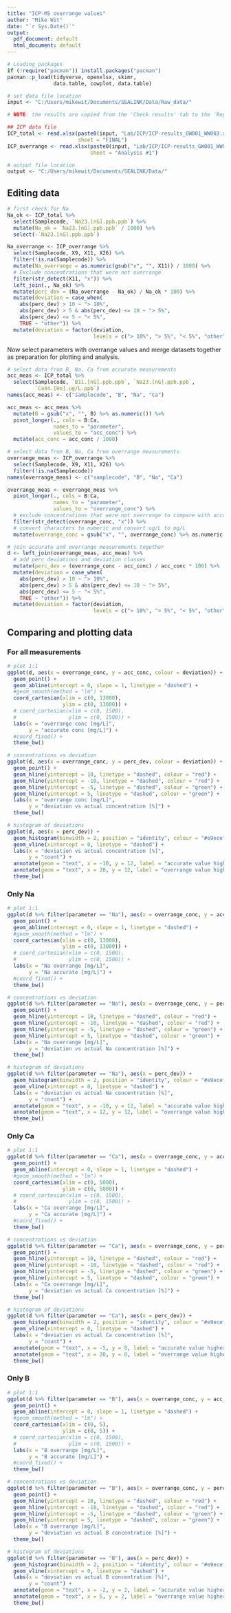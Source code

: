 ```yaml
---
title: "ICP-MS overrange values"
author: "Mike Wit"
date: "`r Sys.Date()`"
output:
  pdf_document: default
  html_document: default
---
```


```r
# Loading packages
if (!require("pacman")) install.packages("pacman")
pacman::p_load(tidyverse, openxlsx, skimr,
               data.table, cowplot, data.table)
```

```r
# set data file location
input <- "C:/Users/mikewit/Documents/SEALINK/Data/Raw_data/" 

# NOTE: the results are copied from the 'Check results' tab to the 'Report' tab

## ICP data file
ICP_total <- read.xlsx(paste0(input, "Lab/ICP/ICP-results_GW001_WW003.xlsx"),
                       sheet = "FINAL")
ICP_overrange <- read.xlsx(paste0(input, "Lab/ICP/ICP-results_GW001_WW003.xlsx"),
                           sheet = "Analysis #1")

# output file location
output <- "C:/Users/mikewit/Documents/SEALINK/Data/" 
```

## Editing data


```r
# first check for Na
Na_ok <- ICP_total %>%
  select(Samplecode, `Na23.[nG].ppb.ppb`) %>%
  mutate(Na_ok = `Na23.[nG].ppb.ppb` / 1000) %>%
  select(-`Na23.[nG].ppb.ppb`)

Na_overrange <- ICP_overrange %>%
  select(Samplecode, X9, X11, X26) %>%
  filter(!is.na(Samplecode)) %>%
  mutate(Na_overrange = as.numeric(gsub("x", "", X11)) / 1000) %>%
  # Exclude concentrations that were not overrange
  filter(str_detect(X11, "x")) %>%
  left_join(., Na_ok) %>%
  mutate(perc_dev = (Na_overrange - Na_ok) / Na_ok * 100) %>%
  mutate(deviation = case_when(
    abs(perc_dev) > 10 ~ "> 10%",
    abs(perc_dev) > 5 & abs(perc_dev) <= 10 ~ "> 5%",
    abs(perc_dev) <= 5 ~ "< 5%",
    TRUE ~ "other")) %>%
  mutate(deviation = factor(deviation,
                            levels = c("> 10%", "> 5%", "< 5%", "other")))


```
Now select parameters with overrange values and merge datasets together as preparation for plotting and analysis. 

```r
# select data from B, Na, Ca from accurate measurements
acc_meas <- ICP_total %>%
  select(Samplecode, `B11.[nG].ppb.ppb`, `Na23.[nG].ppb.ppb`,
         `Ca44.[He].ug/L.ppb`) 
names(acc_meas) <- c("samplecode", "B", "Na", "Ca")

acc_meas <- acc_meas %>%
  mutate(B = gsub("x", "", B) %>% as.numeric()) %>%
  pivot_longer(., cols = B:Ca,
               names_to = "parameter",
               values_to = "acc_conc") %>%
  mutate(acc_conc = acc_conc / 1000)

# select data from B, Na, Ca from overrange measurements
overrange_meas <- ICP_overrange %>%
  select(Samplecode, X9, X11, X26) %>%
  filter(!is.na(Samplecode))
names(overrange_meas) <- c("samplecode", "B", "Na", "Ca")

overrange_meas <- overrange_meas %>%
  pivot_longer(., cols = B:Ca,
               names_to = "parameter", 
               values_to = "overrange_conc") %>%
  # exclude concentrations that were not overrange to compare with accurate measurements later
  filter(str_detect(overrange_conc, "x")) %>%
  # convert characters to numeric and convert ug/L to mg/L
  mutate(overrange_conc = gsub("x", "", overrange_conc) %>% as.numeric / 1000) 

# join accurate and overrange measurements together
d <- left_join(overrange_meas, acc_meas) %>%
  # add perc deviations and deviation classes
  mutate(perc_dev = (overrange_conc - acc_conc) / acc_conc * 100) %>%
  mutate(deviation = case_when(
    abs(perc_dev) > 10 ~ "> 10%",
    abs(perc_dev) > 5 & abs(perc_dev) <= 10 ~ "> 5%",
    abs(perc_dev) <= 5 ~ "< 5%",
    TRUE ~ "other")) %>%
  mutate(deviation = factor(deviation,
                            levels = c("> 10%", "> 5%", "< 5%", "other")))
```
## Comparing and plotting data

### For all measurements

```r
# plot 1:1
ggplot(d, aes(x = overrange_conc, y = acc_conc, colour = deviation)) +
  geom_point() +
  geom_abline(intercept = 0, slope = 1, linetype = "dashed") +
  #geom_smooth(method = "lm") +
  coord_cartesian(xlim = c(0, 13000),
                  ylim = c(0, 13000)) +
  # coord_cartesian(xlim = c(0, 1500),
  #                 ylim = c(0, 1500)) +
  labs(x = "overrange conc [mg/L]",
       y = "accurate conc [mg/L]") +
  #coord_fixed() +
  theme_bw()

# concentrations vs deviation  
ggplot(d, aes(x = overrange_conc, y = perc_dev, colour = deviation)) +
  geom_point() +
  geom_hline(yintercept = 10, linetype = "dashed", colour = "red") +
  geom_hline(yintercept = -10, linetype = "dashed", colour = "red") +
  geom_hline(yintercept = -5, linetype = "dashed", colour = "green") +
  geom_hline(yintercept = 5, linetype = "dashed", colour = "green") +
  labs(x = "overrange conc [mg/L]",
       y = "deviation vs actual concentration [%]") +
  theme_bw()

# histogram of deviations
ggplot(d, aes(x = perc_dev)) +
  geom_histogram(binwidth = 2, position = "identity", colour = "#e9ecef", fill = "steelblue") +
  geom_vline(xintercept = 0, linetype = "dashed") +
  labs(x = "deviation vs actual concentration [%]",
       y = "count") +
  annotate(geom = "text", x = -10, y = 12, label = "accurate value higher", angle = 0, colour = "red") + 
  annotate(geom = "text", x = 20, y = 12, label = "overrange value higher", angle = 0, colour = "red") + 
  theme_bw()

```

### Only Na

```r
# plot 1:1
ggplot(d %>% filter(parameter == "Na"), aes(x = overrange_conc, y = acc_conc, colour = deviation)) +
  geom_point() +
  geom_abline(intercept = 0, slope = 1, linetype = "dashed") +
  #geom_smooth(method = "lm") +
  coord_cartesian(xlim = c(0, 13000),
                  ylim = c(0, 13000)) +
  # coord_cartesian(xlim = c(0, 1500),
  #                 ylim = c(0, 1500)) +
  labs(x = "Na overrange [mg/L]",
       y = "Na accurate [mg/L]") +
  #coord_fixed() +
  theme_bw()

# concentrations vs deviation  
ggplot(d %>% filter(parameter == "Na"), aes(x = overrange_conc, y = perc_dev, colour = deviation)) +
  geom_point() +
  geom_hline(yintercept = 10, linetype = "dashed", colour = "red") +
  geom_hline(yintercept = -10, linetype = "dashed", colour = "red") +
  geom_hline(yintercept = -5, linetype = "dashed", colour = "green") +
  geom_hline(yintercept = 5, linetype = "dashed", colour = "green") +
  labs(x = "Na overrange [mg/L]",
       y = "deviation vs actual Na concentration [%]") +
  theme_bw()

# histogram of deviations
ggplot(d %>% filter(parameter == "Na"), aes(x = perc_dev)) +
  geom_histogram(binwidth = 2, position = "identity", colour = "#e9ecef", fill = "steelblue") +
  geom_vline(xintercept = 0, linetype = "dashed") +
  labs(x = "deviation vs actual Na concentration [%]",
       y = "count") +
  annotate(geom = "text", x = -10, y = 12, label = "accurate value higher", angle = 0, colour = "red") + 
  annotate(geom = "text", x = 12, y = 12, label = "overrange value higher", angle = 0, colour = "red") + 
  theme_bw()

```

### Only Ca

```r
# plot 1:1
ggplot(d %>% filter(parameter == "Ca"), aes(x = overrange_conc, y = acc_conc, colour = deviation)) +
  geom_point() +
  geom_abline(intercept = 0, slope = 1, linetype = "dashed") +
  #geom_smooth(method = "lm") +
  coord_cartesian(xlim = c(0, 5000),
                  ylim = c(0, 5000)) +
  # coord_cartesian(xlim = c(0, 1500),
  #                 ylim = c(0, 1500)) +
  labs(x = "Ca overrange [mg/L]",
       y = "Ca accurate [mg/L]") +
  #coord_fixed() +
  theme_bw()

# concentrations vs deviation  
ggplot(d %>% filter(parameter == "Ca"), aes(x = overrange_conc, y = perc_dev, colour = deviation)) +
  geom_point() +
  geom_hline(yintercept = 10, linetype = "dashed", colour = "red") +
  geom_hline(yintercept = -10, linetype = "dashed", colour = "red") +
  geom_hline(yintercept = -5, linetype = "dashed", colour = "green") +
  geom_hline(yintercept = 5, linetype = "dashed", colour = "green") +
  labs(x = "Ca overrange [mg/L]",
       y = "deviation vs actual Ca concentration [%]") +
  theme_bw()

# histogram of deviations
ggplot(d %>% filter(parameter == "Ca"), aes(x = perc_dev)) +
  geom_histogram(binwidth = 2, position = "identity", colour = "#e9ecef", fill = "steelblue") +
  geom_vline(xintercept = 0, linetype = "dashed") +
  labs(x = "deviation vs actual Ca concentration [%]",
       y = "count") +
  annotate(geom = "text", x = -5, y = 8, label = "accurate value higher", angle = 0, colour = "red") + 
  annotate(geom = "text", x = 20, y = 8, label = "overrange value higher", angle = 0, colour = "red") + 
  theme_bw()

```

### Only B

```r
# plot 1:1
ggplot(d %>% filter(parameter == "B"), aes(x = overrange_conc, y = acc_conc, colour = deviation)) +
  geom_point() +
  geom_abline(intercept = 0, slope = 1, linetype = "dashed") +
  #geom_smooth(method = "lm") +
  coord_cartesian(xlim = c(0, 5),
                  ylim = c(0, 5)) +
  # coord_cartesian(xlim = c(0, 1500),
  #                 ylim = c(0, 1500)) +
  labs(x = "B overrange [mg/L]",
       y = "B accurate [mg/L]") +
  #coord_fixed() +
  theme_bw()

# concentrations vs deviation  
ggplot(d %>% filter(parameter == "B"), aes(x = overrange_conc, y = perc_dev, colour = deviation)) +
  geom_point() +
  geom_hline(yintercept = 10, linetype = "dashed", colour = "red") +
  geom_hline(yintercept = -10, linetype = "dashed", colour = "red") +
  geom_hline(yintercept = -5, linetype = "dashed", colour = "green") +
  geom_hline(yintercept = 5, linetype = "dashed", colour = "green") +
  labs(x = "B overrange [mg/L]",
       y = "deviation vs actual B concentration [%]") +
  theme_bw()

# histogram of deviations
ggplot(d %>% filter(parameter == "B"), aes(x = perc_dev)) +
  geom_histogram(binwidth = 2, position = "identity", colour = "#e9ecef", fill = "steelblue") +
  geom_vline(xintercept = 0, linetype = "dashed") +
  labs(x = "deviation vs actual B concentration [%]",
       y = "count") +
  annotate(geom = "text", x = -2, y = 2, label = "accurate value higher", angle = 0, colour = "red") + 
  annotate(geom = "text", x = 5, y = 2, label = "overrange value higher", angle = 0, colour = "red") + 
  theme_bw()

```


